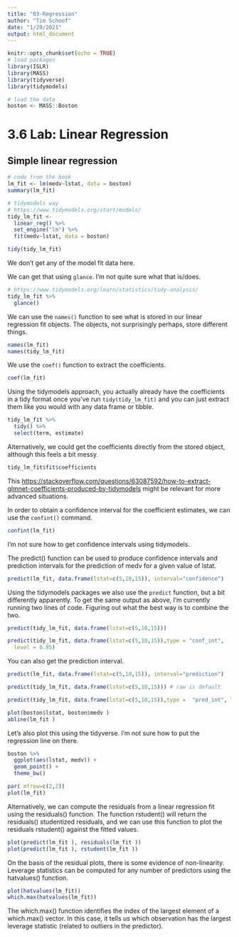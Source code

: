 ```yaml
---
title: "03-Regression"
author: "Tim Schoof"
date: "1/29/2021"
output: html_document
---
```


```r
knitr::opts_chunk$set(echo = TRUE)
# load packages
library(ISLR)
library(MASS)
library(tidyverse)
library(tidymodels)

# load the data
boston <- MASS::Boston
```

# 3.6 Lab: Linear Regression

## Simple linear regression

```r
# code from the book
lm_fit <- lm(medv~lstat, data = boston)
summary(lm_fit)
```

```r
# tidymodels way
# https://www.tidymodels.org/start/models/
tidy_lm_fit <- 
  linear_reg() %>% 
  set_engine("lm") %>% 
  fit(medv~lstat, data = boston)

tidy(tidy_lm_fit)
```
We don't get any of the model fit data here.

We can get that using `glance`. I'm not quite sure what that is/does.

```r
# https://www.tidymodels.org/learn/statistics/tidy-analysis/
tidy_lm_fit %>% 
  glance()
```


We can use the `names()` function to see what is stored in our linear regression fit objects. The objects, not surprisingly perhaps, store different things.
```r
names(lm_fit)
names(tidy_lm_fit)
```

We use the `coef()` function to extract the coefficients.  

```r
coef(lm_fit)
```

Using the tidymodels approach, you actually already have the coefficients in a tidy format once you've run `tidy(tidy_lm_fit)` and you can just extract them like you would with any data frame or tibble.

```r
tidy_lm_fit %>% 
  tidy() %>% 
  select(term, estimate)
```

Alternatively, we could get the coefficients directly from the stored object, although this feels a bit messy. 

```r
tidy_lm_fit$fit$coefficients
```

This [https://stackoverflow.com/questions/63087592/how-to-extract-glmnet-coefficients-produced-by-tidymodels](stackoverflow question) might be relevant for more advanced situations. 

In order to obtain a confidence interval for the coefficient estimates, we can use the `confint()` command.

```r
confint(lm_fit)
```

I'm not sure how to get confidence intervals using tidymodels.

The predict() function can be used to produce confidence intervals and prediction intervals for the prediction of medv for a given value of lstat.

```r
predict(lm_fit, data.frame(lstat=c(5,10,15)), interval="confidence")
```

Using the tidymodels packages we also use the `predict` function, but a bit differently apparently. To get the same output as above, I'm currently running two lines of code. Figuring out what the best way is to combine the two. 

```r
predict(tidy_lm_fit, data.frame(lstat=c(5,10,15)))

predict(tidy_lm_fit, data.frame(lstat=c(5,10,15)),type = "conf_int",
  level = 0.95)
```
You can also get the prediction interval.

```r
predict(lm_fit, data.frame(lstat=c(5,10,15)), interval="prediction")
```

```r
predict(tidy_lm_fit, data.frame(lstat=c(5,10,15))) # raw is default

predict(tidy_lm_fit, data.frame(lstat=c(5,10,15)),type =  "pred_int", level = 0.95)
```

```r
plot(boston$lstat, boston$medv )
abline(lm_fit )
```

Let's also plot this using the tidyverse. I'm not sure how to put the regression line on there. 

```r
boston %>% 
  ggplot(aes(lstat, medv)) +
  geom_point() + 
  theme_bw()
```

```r
par( mfrow=c(2,2))
plot(lm_fit)
```

Alternatively, we can compute the residuals from a linear regression fit using the residuals() function. The function rstudent() will return the residuals() studentized residuals, and we can use this function to plot the residuals rstudent() against the fitted values.

```r
plot(predict(lm_fit ), residuals(lm_fit ))
plot(predict(lm_fit ), rstudent(lm_fit ))
```

On the basis of the residual plots, there is some evidence of non-linearity. Leverage statistics can be computed for any number of predictors using the hatvalues() function.

```r
plot(hatvalues(lm_fit))
which.max(hatvalues(lm_fit))
```

The which.max() function identifies the index of the largest element of a which.max() vector. In this case, it tells us which observation has the largest leverage statistic (related to outliers in the predictor).





